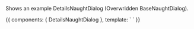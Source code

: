 
<Meta title="Components / Dialog / NaughtDialog" component={DetailsNaughtDialog} />

<ArgsTable of={NaughtDialog} />

Shows an example DetailsNaughtDialog (Overwridden BaseNaughtDialog).

<Canvas>
  <Story name="Details Naught Dialog">
    {{
        components: { DetailsNaughtDialog },
        template: `
          <details-naught-dialog/>
          `
    }}
  </Story>
</Canvas>